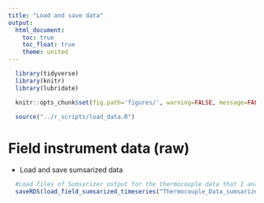 ```yaml
---
title: "Load and save data"
output:
  html_document:
    toc: true
    toc_float: true
    theme: united
---
```


```r
  library(tidyverse)
  library(knitr)
  library(lubridate)
```

```r
  knitr::opts_chunk$set(fig.path='figures/', warning=FALSE, message=FALSE, cache=FALSE)
```

```r
  source("../r_scripts/load_data.R")
```

# Field instrument data (raw)

* Load and save sumsarized data


```r

  #Load files of Sumsarizer output for the thermocouple data that I analyzed.  
  saveRDS(load_field_sumsarized_timeseries("Thermocouple_Data_sumsarized"), file = "../r_files/field_sumsarized_timeseries.RDS")
  
```
